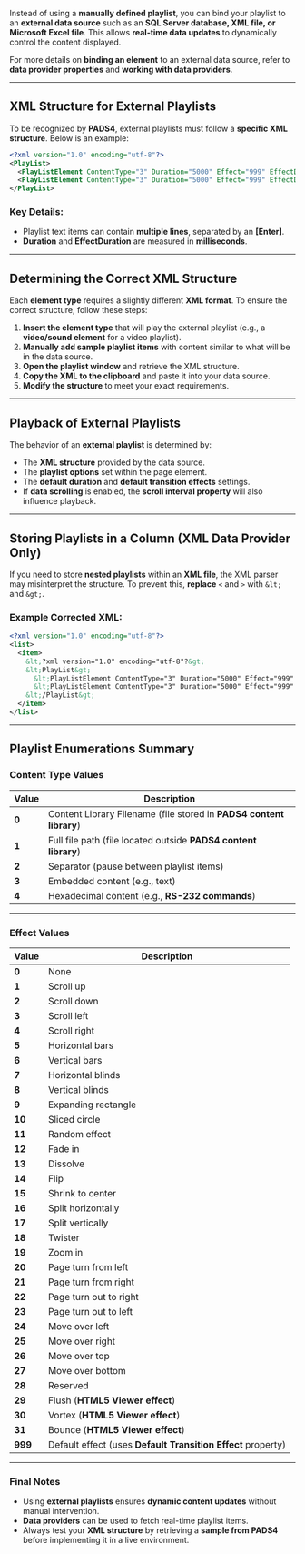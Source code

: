
Instead of using a **manually defined playlist**, you can bind your playlist to an **external data source** such as an **SQL Server database, XML file, or Microsoft Excel file**. This allows **real-time data updates** to dynamically control the content displayed.

For more details on **binding an element** to an external data source, refer to **data provider properties** and **working with data providers**.

---

## **XML Structure for External Playlists**  

To be recognized by **PADS4**, external playlists must follow a **specific XML structure**. Below is an example:

```xml
<?xml version="1.0" encoding="utf-8"?>
<PlayList>
  <PlayListElement ContentType="3" Duration="5000" Effect="999" EffectDuration="1000">Text of the first playlist item</PlayListElement>
  <PlayListElement ContentType="3" Duration="5000" Effect="999" EffectDuration="1000">Text of the second playlist item</PlayListElement>
</PlayList>
```

### **Key Details:**
- Playlist text items can contain **multiple lines**, separated by an **[Enter]**.
- **Duration** and **EffectDuration** are measured in **milliseconds**.

---

## **Determining the Correct XML Structure**  

Each **element type** requires a slightly different **XML format**. To ensure the correct structure, follow these steps:

1. **Insert the element type** that will play the external playlist (e.g., a **video/sound element** for a video playlist).
2. **Manually add sample playlist items** with content similar to what will be in the data source.
3. **Open the playlist window** and retrieve the XML structure.
4. **Copy the XML to the clipboard** and paste it into your data source.
5. **Modify the structure** to meet your exact requirements.

---

## **Playback of External Playlists**  

The behavior of an **external playlist** is determined by:  
- The **XML structure** provided by the data source.  
- The **playlist options** set within the page element.  
- The **default duration** and **default transition effects** settings.  
- If **data scrolling** is enabled, the **scroll interval property** will also influence playback.  

---

## **Storing Playlists in a Column (XML Data Provider Only)**  

If you need to store **nested playlists** within an **XML file**, the XML parser may misinterpret the structure. To prevent this, **replace** `<` and `>` with `&lt;` and `&gt;`.  

### **Example Corrected XML:**
```xml
<?xml version="1.0" encoding="utf-8"?>
<list>
  <item>
    &lt;?xml version="1.0" encoding="utf-8"?&gt;
    &lt;PlayList&gt;
      &lt;PlayListElement ContentType="3" Duration="5000" Effect="999" EffectDuration="1000"&gt;Text of the first playlist item&lt;/PlayListElement&gt;
      &lt;PlayListElement ContentType="3" Duration="5000" Effect="999" EffectDuration="1000"&gt;Text of the second playlist item&lt;/PlayListElement&gt;
    &lt;/PlayList&gt;
  </item>
</list>
```

---

## **Playlist Enumerations Summary**  

### **Content Type Values**
| Value | Description |
|--------|----------------------------|
| **0** | Content Library Filename (file stored in **PADS4 content library**) |
| **1** | Full file path (file located outside **PADS4 content library**) |
| **2** | Separator (pause between playlist items) |
| **3** | Embedded content (e.g., text) |
| **4** | Hexadecimal content (e.g., **RS-232 commands**) |

---

### **Effect Values**
| Value | Description |
|--------|----------------------------|
| **0** | None |
| **1** | Scroll up |
| **2** | Scroll down |
| **3** | Scroll left |
| **4** | Scroll right |
| **5** | Horizontal bars |
| **6** | Vertical bars |
| **7** | Horizontal blinds |
| **8** | Vertical blinds |
| **9** | Expanding rectangle |
| **10** | Sliced circle |
| **11** | Random effect |
| **12** | Fade in |
| **13** | Dissolve |
| **14** | Flip |
| **15** | Shrink to center |
| **16** | Split horizontally |
| **17** | Split vertically |
| **18** | Twister |
| **19** | Zoom in |
| **20** | Page turn from left |
| **21** | Page turn from right |
| **22** | Page turn out to right |
| **23** | Page turn out to left |
| **24** | Move over left |
| **25** | Move over right |
| **26** | Move over top |
| **27** | Move over bottom |
| **28** | Reserved |
| **29** | Flush (**HTML5 Viewer effect**) |
| **30** | Vortex (**HTML5 Viewer effect**) |
| **31** | Bounce (**HTML5 Viewer effect**) |
| **999** | Default effect (uses **Default Transition Effect** property) |

---

### **Final Notes**  
- Using **external playlists** ensures **dynamic content updates** without manual intervention.  
- **Data providers** can be used to fetch real-time playlist items.  
- Always test your **XML structure** by retrieving a **sample from PADS4** before implementing it in a live environment.